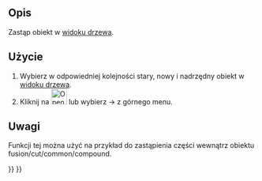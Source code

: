 <languages/>

{{Docnav/pl
|
|[[OpenSCAD_RemoveSubtree/pl|Usuń gałąź drzewa]]
|[[OpenSCAD_Workbench/pl|środowisko pracy OpenSCAD]]
|IconL=
|IconR=OpenSCAD_RemoveSubtree.svg
|IconC=Workbench_OpenSCAD.svg
}}

{{GuiCommand/pl
|Name=OpenSCAD ReplaceObject
|Name/pl=OpenSCAD: Zastąp obiekt‏‎
|MenuLocation=OpenSCAD → Zastąp obiekt
|Workbenches=[[OpenSCAD_Workbench/pl|OpenSCAD]]
}}

<span id="Description"></span>
==Opis== 

<div class="mw-translate-fuzzy">
Zastąp obiekt w [[Tree_view/pl|widoku drzewa]].
</div>

<span id="Usage"></span>
==Użycie== 

<div class="mw-translate-fuzzy">
# Wybierz w odpowiedniej kolejności stary, nowy i nadrzędny obiekt w [[Tree_view/pl|widoku drzewa]].
# Kliknij na [[Image:OpenSCAD_ReplaceObject.svg|32px]] lub wybierz {{KEY| OpenSCAD}} → {{KEY|[[Image:OpenSCAD_ReplaceObject.svg|32px]] Zastąp obiekt}} z górnego menu.
</div>

<span id="Notes"></span>
==Uwagi== 

<div class="mw-translate-fuzzy">
Funkcji tej można użyć na przykład do zastąpienia części wewnątrz obiektu fusion/cut/common/compound.
</div>


{{Docnav/pl
|
|[[OpenSCAD_RemoveSubtree/pl|Usuń gałąź drzewa]]
|[[OpenSCAD_Workbench/pl|środowisko pracy OpenSCAD]]
|IconL=
|IconR=OpenSCAD_RemoveSubtree.svg
|IconC=Workbench_OpenSCAD.svg
}}

{{OpenSCAD_Tools_navi{{#translation:}}}}
{{Userdocnavi{{#translation:}}}}